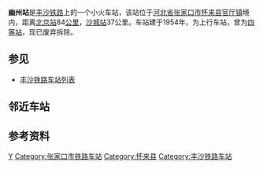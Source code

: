 {{Infobox China railway station
|车站名称 = 幽州站
|图片 = Youzhou Railway Station (20160627120659).jpg
|图片介绍 = 车站旧址
|车站名称拼音 = Youzhou
|英文名称 = Youzhou Railway Station
|车站代码 = 13448<ref>{{cite book|title=中华人民共和国铁路车站代码（GB/T 10302-2010）|publisher=中国标准出版社|year=2010|isbn=155066140495|ignore-isbn-error=true|pages=45}}</ref>
|电报码 = YZP<ref>{{cite book|author=铁道部电子计算技术中心, 铁道部运输局|title=铁路车站站名代码表：TMIS使用|publisher=中国铁道出版社|location=北京|year=1998|isbn=9787113030995|pages=12}}</ref><ref>{{cite book|author=[[中华人民共和国铁道部|中华人民共和国铁道部]]|title=铁路电报站名略号（2012）|publisher=中国铁道出版社|location=北京|year=2012|unified=15113·3468|pages=160}}</ref>
|拼音码 = YZH
|车站地址 = [[河北省|河北省]][[张家口市|张家口市]][[怀来县|怀来县]][[官厅镇_(怀来县)|官厅镇]]
|坐标 = 
|归属 = [[中国铁路北京局集团有限公司|北京铁路局]][[张家口车务段|张家口车务段]]
|线路 = [[丰沙铁路|丰沙铁路]]
|车站等级 = [[四等站|四等站]]（已废弃拆除）
}}

'''幽州站'''是[[丰沙铁路|丰沙铁路]]上的一个小火车站，该站位于[[河北省|河北省]][[张家口市|张家口市]][[怀来县|怀来县]][[官厅镇_(怀来县)|官厅镇]]境内，距离[[北京站|北京站]]84[[公里|公里]]，[[沙城站|沙城站]]37公里。车站建于1954年，为上行车站，曾为[[四等站|四等站]]，现已废弃拆除。

==参见==
*[[丰沙铁路车站列表|丰沙铁路车站列表]]

== 邻近车站 ==
{{start rail box|[[File:China_Railways.svg|16px]] [[中国铁路|中国铁路]]}}
{{s-inop|[[沿河城站|沿河城站]]|{{站|北京丰台}}方向}}
{{s-line|[[丰沙铁路|丰沙铁路]]上行线<br />{{0}}← 5km 幽州站 7km ←}}
{{s-inop|[[旧庄窝站|旧庄窝站]]|从{{站|沙城}}}}
{{end box}}

== 参考资料 ==
{{reflist}}

[[Category:河北省铁路废站|Y]]
[[Category:张家口市铁路车站|Category:张家口市铁路车站]]
[[Category:怀来县|Category:怀来县]]
[[Category:丰沙铁路车站|Category:丰沙铁路车站]]

{{China-rail-stub}}
{{Railwaystation-stub}}